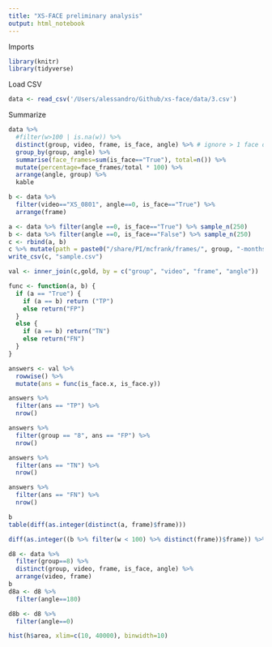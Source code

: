 ```yaml
---
title: "XS-FACE preliminary analysis"
output: html_notebook
---
```


Imports
```r
library(knitr)
library(tidyverse)
```

Load CSV
```r
data <- read_csv('/Users/alessandro/Github/xs-face/data/3.csv')
```

Summarize
```r
data %>%
  #filter(w>100 | is.na(w)) %>%
  distinct(group, video, frame, is_face, angle) %>% # ignore > 1 face detections
  group_by(group, angle) %>%
  summarise(face_frames=sum(is_face=="True"), total=n()) %>%
  mutate(percentage=face_frames/total * 100) %>%
  arrange(angle, group) %>%
  kable
```


```r
b <- data %>%
  filter(video=="XS_0801", angle==0, is_face=="True") %>%
  arrange(frame) 

```

```r
a <- data %>% filter(angle ==0, is_face=="True") %>% sample_n(250)
b <- data %>% filter(angle ==0, is_face=="False") %>% sample_n(250)
c <- rbind(a, b)
c %>% mutate(path = paste0("/share/PI/mcfrank/frames/", group, "-months/", video, "/image-",frame,".jpg"))
write_csv(c, "sample.csv")
```

```r
val <- inner_join(c,gold, by = c("group", "video", "frame", "angle"))

```

```r
func <- function(a, b) {
  if (a == "True") {
    if (a == b) return ("TP")
    else return("FP")
  }
  else {
    if (a == b) return("TN")
    else return("FN")
  }
}
```

```r
answers <- val %>%
  rowwise() %>%
  mutate(ans = func(is_face.x, is_face.y))
```

```r
answers %>% 
  filter(ans == "TP") %>%
  nrow()
```

```r
answers %>% 
  filter(group == "8", ans == "FP") %>%
  nrow()
```

```r
answers %>% 
  filter(ans == "TN") %>%
  nrow()
```

```r
answers %>% 
  filter(ans == "FN") %>%
  nrow()
```

```r
b
table(diff(as.integer(distinct(a, frame)$frame)))
```

```r
diff(as.integer((b %>% filter(w < 100) %>% distinct(frame))$frame)) %>% table
```



```r
d8 <- data %>% 
  filter(group==8) %>%
  distinct(group, video, frame, is_face, angle) %>% 
  arrange(video, frame)
b
d8a <- d8 %>% 
  filter(angle==180)

d8b <- d8 %>%
  filter(angle==0)

hist(h$area, xlim=c(10, 40000), binwidth=10)
```

